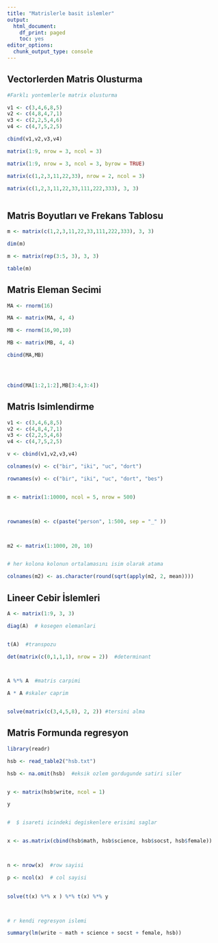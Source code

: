 ---
title: "Matrislerle basit islemler"
output:
  html_document:
    df_print: paged
    toc: yes
editor_options:
  chunk_output_type: console
---

## Vectorlerden Matris Olusturma

```{r}

#Farklı yontemlerle matrix olusturma

v1 <- c(3,4,6,8,5)
v2 <- c(4,8,4,7,1)
v3 <- c(2,2,5,4,6)
v4 <- c(4,7,5,2,5)

cbind(v1,v2,v3,v4)

matrix(1:9, nrow = 3, ncol = 3)

matrix(1:9, nrow = 3, ncol = 3, byrow = TRUE)

matrix(c(1,2,3,11,22,33), nrow = 2, ncol = 3)

matrix(c(1,2,3,11,22,33,111,222,333), 3, 3)



```



## Matris Boyutları ve Frekans Tablosu

```{r}

m <- matrix(c(1,2,3,11,22,33,111,222,333), 3, 3)

dim(m)

m <- matrix(rep(3:5, 3), 3, 3)

table(m)


```



## Matris Eleman Secimi

```{r}

MA <- rnorm(16)

MA <- matrix(MA, 4, 4)

MB <- rnorm(16,90,10)

MB <- matrix(MB, 4, 4)

cbind(MA,MB)




cbind(MA[1:2,1:2],MB[3:4,3:4])


```


## Matris Isimlendirme


```{r}

v1 <- c(3,4,6,8,5)
v2 <- c(4,8,4,7,1)
v3 <- c(2,2,5,4,6)
v4 <- c(4,7,5,2,5)

v <- cbind(v1,v2,v3,v4)

colnames(v) <- c("bir", "iki", "uc", "dort")

rownames(v) <- c("bir", "iki", "uc", "dort", "bes")


m <- matrix(1:10000, ncol = 5, nrow = 500)



rownames(m) <- c(paste("person", 1:500, sep = "_" ))



m2 <- matrix(1:1000, 20, 10)


# her kolona kolonun ortalamasını isim olarak atama

colnames(m2) <- as.character(round(sqrt(apply(m2, 2, mean))))


```


## Lineer Cebir İslemleri

```{r}


A <- matrix(1:9, 3, 3)

diag(A)  # kosegen elemanlari


t(A)  #transpozu

det(matrix(c(0,1,1,1), nrow = 2))  #determinant



A %*% A  #matris carpimi

A * A #skaler caprim


solve(matrix(c(3,4,5,8), 2, 2)) #tersini alma


```





## Matris Formunda regresyon


```{r}


library(readr)

hsb <- read_table2("hsb.txt")

hsb <- na.omit(hsb)  #eksik ozlem gordugunde satiri siler


y <- matrix(hsb$write, ncol = 1)

y


#  $ isareti icindeki degiskenlere erisimi saglar


x <- as.matrix(cbind(hsb$math, hsb$science, hsb$socst, hsb$female))



n <- nrow(x)  #row sayisi

p <- ncol(x)  # col sayisi

    
solve(t(x) %*% x ) %*% t(x) %*% y



# r kendi regresyon islemi

summary(lm(write ~ math + science + socst + female, hsb))



```









































